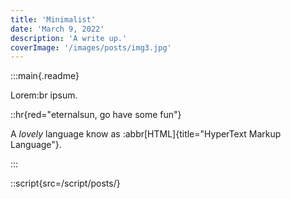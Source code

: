```yaml
---
title: 'Minimalist'
date: 'March 9, 2022'
description: 'A write up.'
coverImage: '/images/posts/img3.jpg'
---
```


:::main{.readme}

Lorem:br
ipsum.

::hr{red="eternalsun, go have some fun"}

A *lovely* language know as :abbr[HTML]{title="HyperText Markup Language"}.

:::

::script{src=/script/posts/}